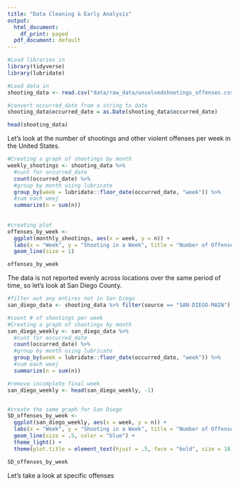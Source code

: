 ```yaml
---
title: "Data Cleaning & Early Analysis"
output:
  html_document:
    df_print: paged
  pdf_document: default
---
```




```r
#Load libraries in
library(tidyverse)
library(lubridate)

#Load data in
shooting_data <- read.csv("data/raw_data/unsolvedshootings_offenses.csv")

#convert occurred_date from a string to date
shooting_data$occurred_date = as.Date(shooting_data$occurred_date)

head(shooting_data)
```

Let's look at the number of shootings and other violent offenses per week in the United States.
```r

#Creating a graph of shootings by month
weekly_shootings <- shooting_data %>% 
  #cunt for occurred_date
  count(occurred_date) %>%
  #group by month using lubricate
  group_by(week = lubridate::floor_date(occurred_date, "week")) %>%
  #sum each weej
  summarize(n = sum(n))
  
  
#creating plot
offenses_by_week <- 
  ggplot(monthly_shootings, aes(x = week, y = n)) +
  labs(x = "Week", y = "Shooting in a Week", title = "Number of Offenses by week in the United States") +
  geom_line(size = 1)

offenses_by_week
```


The data is not reported evenly across locations over the same period of time, so let's look at San Diego County.
```r
#filter out any entires not in San Diego
san_diego_data <- shooting_data %>% filter(source == "SAN-DIEGO-MAIN")

#count # of shootings per week
#Creating a graph of shootings by month
san_diego_weekly <- san_diego_data %>% 
  #cunt for occurred_date
  count(occurred_date) %>%
  #group by month using lubricate
  group_by(week = lubridate::floor_date(occurred_date, "week")) %>%
  #sum each weej
  summarize(n = sum(n))

#remove incomplete final week
san_diego_weekly <- head(san_diego_weekly, -1)


#create the same graph for San Diego
SD_offenses_by_week <- 
  ggplot(san_diego_weekly, aes(x = week, y = n)) +
  labs(x = "Week", y = "Shooting in a Week", title = "Number of Offenses by week in San Diego") +
  geom_line(size = .5, color = "blue") + 
  theme_light() +
  theme(plot.title = element_text(hjust = .5, face = "bold", size = 18))

SD_offenses_by_week

```
Let's take a look at specific offenses
```r

```